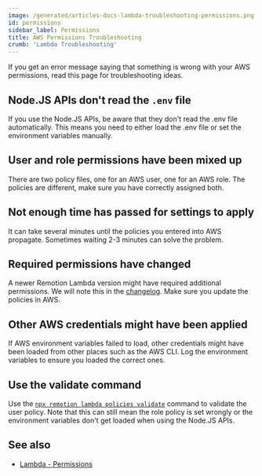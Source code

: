 ```yaml
---
image: /generated/articles-docs-lambda-troubleshooting-permissions.png
id: permissions
sidebar_label: Permissions
title: AWS Permissions Troubleshooting
crumb: 'Lambda Troubleshooting'
---
```


If you get an error message saying that something is wrong with your AWS permissions, read this page for troubleshooting ideas.

## Node.JS APIs don't read the `.env` file

If you use the Node.JS APIs, be aware that they don't read the .env file automatically. This means you need to either load the .env file or set the environment variables manually.

## User and role permissions have been mixed up

There are two policy files, one for an AWS user, one for an AWS role. The policies are different, make sure you have correctly assigned both.

## Not enough time has passed for settings to apply

It can take several minutes until the policies you entered into AWS propagate. Sometimes waiting 2-3 minutes can solve the problem.

## Required permissions have changed

A newer Remotion Lambda version might have required additional permissions. We will note this in the [changelog](https://github.com/remotion-dev/remotion/releases). Make sure you update the policies in AWS.

## Other AWS credentials might have been applied

If AWS environment variables failed to load, other credentials might have been loaded from other places such as the AWS CLI. Log the environment variables to ensure you loaded the correct ones.

## Use the validate command

Use the [`npx remotion lambda policies validate`](/docs/lambda/cli/policies) command to validate the user policy. Note that this can still mean the role policy is set wrongly or the environment variables don't get loaded when using the Node.JS APIs.

## See also

- [Lambda - Permissions](/docs/lambda/permissions)
